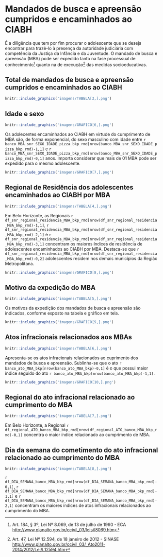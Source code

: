 # Mandados de busca e apreensão cumpridos e encaminhados ao CIABH
\leavevmode
\newline

É a diligência que tem por fim procurar o adolescente que se deseja encontrar para trazê-lo à presença da autoridade judiciária com competência da Justiça da Infância e da Juventude.
O mandado de busca e apreensão (MBA) pode ser expedido tanto na fase processual de conhecimento^[Art. 184, § 3º, Lei Nº 8.069, de 13 de julho de 1990 - ECA 
<http://www.planalto.gov.br/ccivil_03/leis/l8069.htm>] quanto na de execução^[Art. 47, Lei Nº 12.594, de 18 janeiro de 2012 - SINASE <http://www.planalto.gov.br/ccivil_03/_Ato2011-2014/2012/Lei/L12594.htm>] das medidas socioeducativas.

\newpage

## Total de mandados de busca e apreensão cumpridos e encaminhados ao CIABH
```r
knitr::include_graphics('imagens/TABELA[3,].png')
```

## Idade e sexo
```r
knitr::include_graphics('imagens/GRAFICO[6,].png')
```
Os adolecentes encaminhados ao CIABH em virtude do cumprimento de MBA são, de forma exponencial, do sexo masculino com idade entre `r banco_MBA_snr_SEXO_IDADE_pizza_bkp_rmd[nrow(banco_MBA_snr_SEXO_IDADE_pizza_bkp_rmd)-1,1]` e `r banco_MBA_snr_SEXO_IDADE_pizza_bkp_rmd[nrow(banco_MBA_snr_SEXO_IDADE_pizza_bkp_rmd)-0,1]` anos. Importa considerar que mais de 01 MBA pode ser expedido para o mesmo adolescente.
```r
knitr::include_graphics('imagens/GRAFICO[7,].png')
```
\newpage

## Regional de Residência dos adolescentes encaminhados ao CIABH por MBA

```r
knitr::include_graphics('imagens/TABELA[4,].png')
```

Em Belo Horizonte, as Regionais `r df_snr_regional_residencia_MBA_bkp_rmd[nrow(df_snr_regional_residencia_MBA_bkp_rmd)-1,1]`, `r df_snr_regional_residencia_MBA_bkp_rmd[nrow(df_snr_regional_residencia_MBA_bkp_rmd)-2,1]` e `r df_snr_regional_residencia_MBA_bkp_rmd[nrow(df_snr_regional_residencia_MBA_bkp_rmd)-3,1]` concentram os maiores índices de residência de adolescentes encaminhados ao CIABH por MBA. Destaca-se que `r df_snr_regional_residencia_MBA_bkp_rmd[nrow(df_snr_regional_residencia_MBA_bkp_rmd)-0,2]` adolescentes residem nos demais municípios da Região Metropolitana.


```r
knitr::include_graphics('imagens/GRAFICO[8,].png')
```
\newpage
## Motivo da expedição do MBA



```r
knitr::include_graphics('imagens/TABELA[5,].png')
```

Os motivos da expedição dos mandados de busca e apreensão são indicados, conforme exposto na tabela e gráfico em tela.

```r
knitr::include_graphics('imagens/GRAFICO[9,].png')
```
\newpage
## Atos infracionais relacionados aos MBAs



```r
knitr::include_graphics('imagens/TABELA[6,].png')
```

Apresenta-se os atos infracionais relacionados ao cuprimento dos mandados de busca e apreensão. Sublinha-se que o ato `r banco_ato_MBA_bkp[nrow(banco_ato_MBA_bkp)-0,1]` é o que possui maior índice seguido do ato `r banco_ato_MBA_bkp[nrow(banco_ato_MBA_bkp)-1,1]`.
\vspace{1cm}
```r
knitr::include_graphics('imagens/GRAFICO[10,].png')
```
\newpage
## Regional do ato infracional relacionado ao cumprimento do MBA

```r
knitr::include_graphics('imagens/TABELA[7,].png')
```
\vspace{1cm}
Em Belo Horizonte, a Regional `r df_regional_ATO_banco_MBA_bkp_rmd[nrow(df_regional_ATO_banco_MBA_bkp_rmd)-0,1]` concentra o maior índice relacionado ao cumprimento de MBA.

## Dia da semana do cometimento do ato infracional relacionado ao cumprimento do MBA

```r
knitr::include_graphics('imagens/TABELA[8,].png')
```
\vspace{1cm}
`r df_DIA_SEMANA_banco_MBA_bkp_rmd[nrow(df_DIA_SEMANA_banco_MBA_bkp_rmd)-0,1]`, `r df_DIA_SEMANA_banco_MBA_bkp_rmd[nrow(df_DIA_SEMANA_banco_MBA_bkp_rmd)-1,1]` e `r df_DIA_SEMANA_banco_MBA_bkp_rmd[nrow(df_DIA_SEMANA_banco_MBA_bkp_rmd)-2,1]` concentram os maiores índices de atos infracionais relacionados ao cumprimento do MBA.

\newpage

